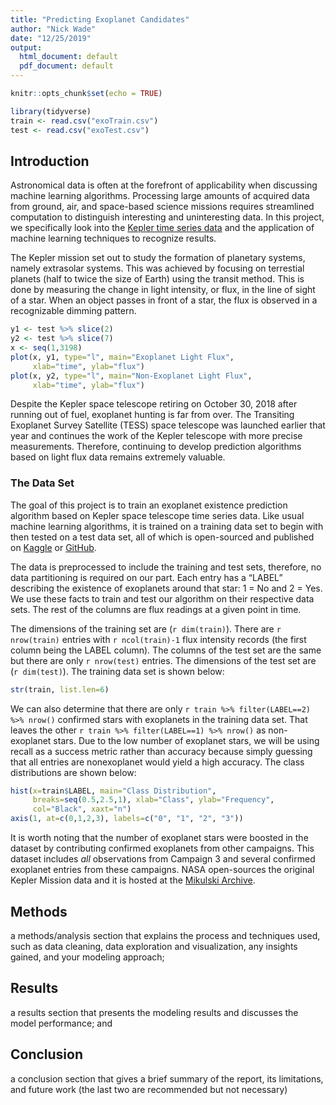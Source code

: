 ```yaml
---
title: "Predicting Exoplanet Candidates"
author: "Nick Wade"
date: "12/25/2019"
output:
  html_document: default
  pdf_document: default
---
```




```r
knitr::opts_chunk$set(echo = TRUE)

library(tidyverse)
train <- read.csv("exoTrain.csv")
test <- read.csv("exoTest.csv")

```



## Introduction

Astronomical data is often at the forefront of applicability when discussing machine learning algorithms. Processing large amounts of acquired data from ground, air, and space-based science missions requires streamlined computation to distinguish interesting and uninteresting data. In this project, we specifically look into the [Kepler time series data](https://www.kaggle.com/keplersmachines/kepler-labelled-time-series-data) and the application of machine learning techniques to recognize results.

The Kepler mission set out to study the formation of planetary systems, namely extrasolar systems. This was achieved by focusing on terrestial planets (half to twice the size of Earth) using the transit method. This is done by measuring the change in light intensity, or flux, in the line of sight of a star. When an object passes in front of a star, the flux is observed in a recognizable dimming pattern.

```r
y1 <- test %>% slice(2)
y2 <- test %>% slice(7)
x <- seq(1,3198)
plot(x, y1, type="l", main="Exoplanet Light Flux",
     xlab="time", ylab="flux")
plot(x, y2, type="l", main="Non-Exoplanet Light Flux",
     xlab="time", ylab="flux")
```

Despite the Kepler space telescope retiring on October 30, 2018 after running out of fuel, exoplanet hunting is far from over. The Transiting Exoplanet Survey Satellite (TESS) space telescope was launched earlier that year and continues the work of the Kepler telescope with more precise measurements. Therefore, continuing to develop prediction algorithms based on light flux data remains extremely valuable.



### The Data Set
The goal of this project is to train an exoplanet existence prediction algorithm based on Kepler space telescope time series data. Like usual machine learning algorithms, it is trained on a training data set to begin with then tested on a test data set, all of which is open-sourced and published on [Kaggle](https://www.kaggle.com/keplersmachines/kepler-labelled-time-series-data) or [GitHub](https://github.com/winterdelta/keplersmachines).

The data is preprocessed to include the training and test sets, therefore, no data partitioning is required on our part. Each entry has a "LABEL" describing the existence of exoplanets around that star: 1 = No and 2 = Yes. We use these facts to train and test our algorithm on their respective data sets. The rest of the columns are flux readings at a given point in time.

The dimensions of the training set are (`r dim(train)`). There are `r nrow(train)` entries with `r ncol(train)-1` flux intensity records (the first column being the LABEL column). The columns of the test set are the same but there are only `r nrow(test)` entries. The dimensions of the test set are (`r dim(test)`). The training data set is shown below:

```r
str(train, list.len=6)
```

We can also determine that there are only `r train %>% filter(LABEL==2) %>% nrow()` confirmed stars with exoplanets in the training data set. That leaves the other `r train %>% filter(LABEL==1) %>% nrow()` as non-exoplanet stars. Due to the low number of exoplanet stars, we will be using recall as a success metric rather than accuracy because simply guessing that all entries are nonexoplanet would yield a high accuracy. The class distributions are shown below:

```r
hist(x=train$LABEL, main="Class Distribution",
     breaks=seq(0.5,2.5,1), xlab="Class", ylab="Frequency",
     col="Black", xaxt="n")
axis(1, at=c(0,1,2,3), labels=c("0", "1", "2", "3"))
```

It is worth noting that the number of exoplanet stars were boosted in the dataset by contributing confirmed exoplanets from other campaigns. This dataset includes *all* observations from Campaign 3 and several confirmed exoplanet entries from these campaigns. NASA open-sources the original Kepler Mission data and it is hosted at the [Mikulski Archive](https://mast.stsci.edu/portal/Mashup/Clients/Mast/Portal.html).



## Methods

a methods/analysis section that explains the process and techniques used, such as data cleaning, data exploration and visualization, any insights gained, and your modeling approach;



## Results

a results section that presents the modeling results and discusses the model performance; and



## Conclusion

a conclusion section that gives a brief summary of the report, its limitations, and future work (the last two are recommended but not necessary)


